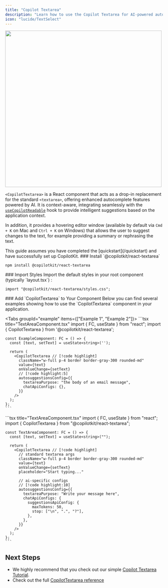 ```yaml
---
title: "Copilot Textarea"
description: "Learn how to use the Copilot Textarea for AI-powered autosuggestions."
icon: "lucide/TextSelect"
---
```


<Frame>
  <img src="https://cdn.copilotkit.ai/docs/copilotkit/images/CopilotTextarea.gif" width="500" />
</Frame>

`<CopilotTextarea>` is a React component that acts as a drop-in replacement for the standard `<textarea>`,
 offering enhanced autocomplete features powered by AI. It is context-aware, integrating seamlessly with the
[`useCopilotReadable`](/reference/hooks/useCopilotReadable) hook to provide intelligent suggestions based on the application context.
 
In addition, it provides a hovering editor window (available by default via `Cmd + K` on Mac and `Ctrl + K` on Windows) that allows the user to
suggest changes to the text, for example providing a summary or rephrasing the text.

<Callout type="warn">
  This guide assumes you have completed the [quickstart](/quickstart) and have successfully set up CopilotKit.
</Callout>

<Steps>
<Step>
### Install `@copilotkit/react-textarea`
    
```package-install
npm install @copilotkit/react-textarea
```
</Step>
<Step>
### Import Styles 
Import the default styles in your root component (typically `layout.tsx`) :

```tsx title="layout.tsx"
import "@copilotkit/react-textarea/styles.css";
```
</Step>
<Step>
### Add `CopilotTextarea` to Your Component 
Below you can find several examples showing how to use the `CopilotTextarea` component in your application.

<Tabs groupId="example" items={["Example 1", "Example 2"]}>
  <Tab value="Example 1">
    ```tsx title="TextAreaComponent.tsx"
    import { FC, useState } from "react";
    import { CopilotTextarea } from '@copilotkit/react-textarea';

    const ExampleComponent: FC = () => {
      const [text, setText] = useState<string>('');

      return (
        <CopilotTextarea // [!code highlight]
          className="w-full p-4 border border-gray-300 rounded-md"
          value={text}
          onValueChange={setText}
          // [!code highlight:5]
          autosuggestionsConfig={{
            textareaPurpose: "the body of an email message",
            chatApiConfigs: {},
          }}
        />
      );
    };
    ```
  </Tab>
  <Tab value="Example 2">
    ```tsx title="TextAreaComponent.tsx"
    import { FC, useState } from "react";
    import { CopilotTextarea } from "@copilotkit/react-textarea";

    const TextAreaComponent: FC = () => {
      const [text, setText] = useState<string>("");

      return (
        <CopilotTextarea // [!code highlight]
          // standard textarea args
          className="w-full p-4 border border-gray-300 rounded-md"
          value={text}
          onValueChange={setText}
          placeholder="Start typing..."

          // ai-specific configs
          // [!code highlight:10]
          autosuggestionsConfig={{
            textareaPurpose: "Write your message here",
            chatApiConfigs: {
              suggestionsApiConfig: {
                maxTokens: 50,
                stop: ["\n", ".", "?"],
              },
            },
          }}
        />
      );
    };
    ```
  </Tab>
</Tabs>
</Step>
</Steps>

## Next Steps

- We highly recommend that you check out our simple [Copilot Textarea Tutorial](/tutorials/ai-powered-textarea/overview).
- Check out the full [CopilotTextarea reference](/reference/components/CopilotTextarea)